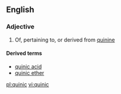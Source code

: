 ==English==

===Adjective===
{{en-adj|-}}

# Of, pertaining to, or derived from [[quinine]]

====Derived terms====
*[[quinic acid]]
*[[quinic ether]]

[[pl:quinic]]
[[vi:quinic]]